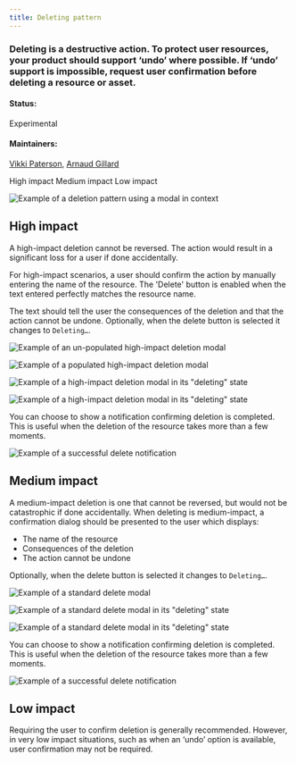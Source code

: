 ```yaml
---
title: Deleting pattern
---
```


### Deleting is a destructive action. To protect user resources, your product should support ‘undo’ where possible. If ‘undo’ support is impossible, request user confirmation before deleting a resource or asset.

#### Status:

Experimental

#### Maintainers:

[Vikki Paterson](https://github.ibm.com/VICTORIA), [Arnaud Gillard](https://github.ibm.com/Arnaud-Gillard)

<AnchorLinks>

<AnchorLink>High impact</AnchorLink>
<AnchorLink>Medium impact</AnchorLink>
<AnchorLink>Low impact</AnchorLink>

</AnchorLinks>

![Example of a deletion pattern using a modal in context](images/1.png)

## High impact

A high-impact deletion cannot be reversed. The action would result in a significant loss for a user if done accidentally.

For high-impact scenarios, a user should confirm the action by manually entering the name of the resource. The 'Delete' button is enabled when the text entered perfectly matches the resource name.

The text should tell the user the consequences of the deletion and that the action cannot be undone. Optionally, when the delete button is selected it changes to `Deleting…`.

![Example of an un-populated high-impact deletion modal](images/2.png)

![Example of a populated high-impact deletion modal](images/3.png)

![Example of a high-impact deletion modal in its "deleting" state](images/5_0.png)

![Example of a high-impact deletion modal in its "deleting" state](images/5_1.png)

You can choose to show a notification confirming deletion is completed. This is useful when the deletion of the resource takes more than a few moments.

![Example of a successful delete notification](images/5_2.png)

## Medium impact

A medium-impact deletion is one that cannot be reversed, but would not be catastrophic if done accidentally. When deleting is medium-impact, a confirmation dialog should be presented to the user which displays:

- The name of the resource
- Consequences of the deletion
- The action cannot be undone

Optionally, when the delete button is selected it changes to `Deleting…`.

![Example of a standard delete modal](images/6.png)

![Example of a standard delete modal in its "deleting" state](images/1_1.png)

![Example of a standard delete modal in its "deleting" state](images/1_2.png)

You can choose to show a notification confirming deletion is completed. This is useful when the deletion of the resource takes more than a few moments.

![Example of a successful delete notification](images/7_updated.png)

## Low impact

Requiring the user to confirm deletion is generally recommended. However, in very low impact situations, such as when an ‘undo’ option is available, user confirmation may not be required.
